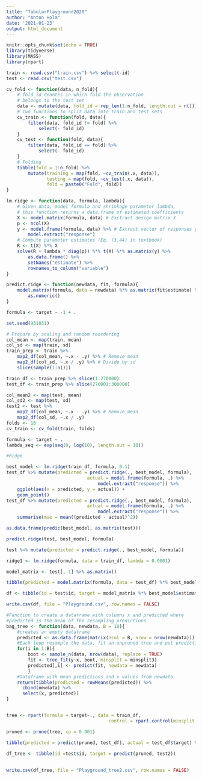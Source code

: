 ---
title: "TabularPlayground2020"
author: "Anton Holm"
date: '2021-01-23'
output: html_document
---

```{r setup, include=FALSE}
knitr::opts_chunk$set(echo = TRUE)
library(tidyverse)
library(MASS)
library(rpart)
```

```{r}
train <- read.csv("train.csv") %>% select(-id)
test <- read.csv("test.csv")
```

```{r}
cv_fold <- function(data, n_fold){
    # fold_id denotes in which fold the observation
    # belongs to the test set
    data <- mutate(data, fold_id = rep_len(1:n_fold, length.out = n()))
    # Two functions to split data into train and test sets
    cv_train <- function(fold, data){
        filter(data, fold_id != fold) %>% 
            select(- fold_id)
    }
    cv_test <- function(fold, data){
        filter(data, fold_id == fold) %>% 
            select(- fold_id)
    }
    # Folding
    tibble(fold = 1:n_fold) %>% 
        mutate(training = map(fold, ~cv_train(.x, data)),
               testing = map(fold, ~cv_test(.x, data)),
               fold = paste0("Fold", fold))
}
```

```{r}
lm.ridge <- function(data, formula, lambda){
    # Given data, model formula and shrinkage parameter lambda,
    # this function returns a data.frame of estimated coefficients
    X <- model.matrix(formula, data) # Exctract design matrix X
    p <- ncol(X)
    y <- model.frame(formula, data) %>% # Extract vector of responses y
        model.extract("response")
    # Compute parameter estimates (Eq. (3.44) in textbook)
    R <- t(X) %*% X
    solve(R + lambda * diag(p)) %*% t(X) %*% as.matrix(y) %>% 
        as.data.frame() %>% 
        setNames("estimate") %>% 
        rownames_to_column("variable")
}

predict.ridge <- function(newdata, fit, formula){
    model.matrix(formula, data = newdata) %*% as.matrix(fit$estimate) %>% 
        as.numeric()
}

formula <- target ~ -1 + .

```

```{r}

set.seed(931031)

# Prepare by scaling and random reordering
col_mean <- map(train, mean)
col_sd <- map(train, sd)
train_prep <- train %>%
    map2_df(col_mean, ~.x - .y) %>% # Remove mean
    map2_df(col_sd, ~.x / .y) %>% # Divide by sd
    slice(sample(1:n()))

train_df <- train_prep %>% slice(1:270000)
test_df <- train_prep %>% slice(270001:300000)

col_mean2 <- map(test, mean)
col_sd2 <- map(test, sd)
test2 <- test %>%
    map2_df(col_mean, ~.x - .y) %>% # Remove mean
    map2_df(col_sd, ~.x / .y)
folds <- 10
cv_train <- cv_fold(train, folds)

formula <- target ~ .
lambda_seq <- exp(seq(0, log(10), length.out = 10))
```

```{r}
#Ridge

best_model <- lm.ridge(train_df, formula, 0.1)
test_df %>% mutate(predicted = predict.ridge(., best_model, formula),
                              actual = model.frame(formula, .) %>% 
                                  model.extract("response")) %>%
    ggplot(aes(x = predicted, y = actual)) + 
    geom_point()
test_df %>% mutate(predicted = predict.ridge(., best_model, formula),
                              actual = model.frame(formula, .) %>% 
                                  model.extract("response")) %>%
    summarise(mse = mean((predicted - actual)^2))

as.data.frame(predic(best_model, as.matrix(test)))

predict.ridge(test, best_model, formula)

test %>% mutate(predicted = predict.ridge(., best_model, formula))
```

```{r}
ridge1 <- lm.ridge(formula, data = train_df, lambda = 0.0001)

model_matrix <- test[,-1] %>% as.matrix()

tibble(predicted = model.matrix(formula, data = test_df) %*% best_model$estimate, actual = test_df$target) %>% mutate(rmse = sqrt(mean((predicted-actual)^2)))

df <- tibble(id = test$id, target = model_matrix %*% best_model$estimate)

write.csv(df, file = "Playground.csv", row.names = FALSE)
```

```{r}
#Function to create a dataframe with columns x and predicted where
#predicted is the mean of the resampling predictions
bag_tree <- function(data, newdata, B = 10){
    #creates an empty dataframe
    predicted <- as.data.frame(matrix(ncol = B, nrow = nrow(newdata)))
    #Each loop resample the data, fit an unpruned tree and put prediction on new data in a dataframe
    for(i in 1:B){
        boot <- sample_n(data, nrow(data), replace = TRUE)
        fit <- tree_fit(y~x, boot, minsplit = minsplit3)
        predicted[,i] <- predict(fit, newdata = newdata)
        }
    #Dataframe with mean predictions and x values from newdata
    return(tibble(predicted = rowMeans(predicted)) %>% 
      cbind(newdata) %>%
      select(x, predicted))
}


tree <- rpart(formula = target~., data = train_df,
                                      control = rpart.control(minsplit = 10, cp = 0) )

pruned <- prune(tree, cp = 0.001)

tibble(predicted = predict(pruned, test_df), actual = test_df$target) %>% summarise(MSE = mean((actual-predicted)^2))

df_tree <- tibble(id =test$id, target = predict(pruned, test2))
                                                                                    
                                                                            
write.csv(df_tree, file = "Playground_tree2.csv", row.names = FALSE)

```
